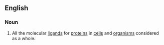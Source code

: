==English==

===Noun===
{{wikipedia}}
{{en-noun}}

# {{context|biochemistry}} All the molecular [[ligand]]s for [[protein]]s in [[cell]]s and [[organism]]s considered as a whole.